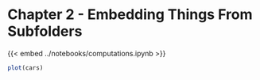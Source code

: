 
# Chapter 2  - Embedding Things From Subfolders

{{< embed ../notebooks/computations.ipynb >}}

```r
plot(cars)
```